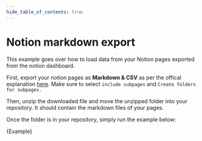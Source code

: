 ```yaml
---
hide_table_of_contents: true
---
```


# Notion markdown export

This example goes over how to load data from your Notion pages exported from the notion dashboard.

First, export your notion pages as **Markdown & CSV** as per the offical explanation [here](https://www.notion.so/help/export-your-content). Make sure to select `include subpages` and `Create folders for subpages.`

Then, unzip the downloaded file and move the unzipped folder into your repository. It should contain the markdown files of your pages.

Once the folder is in your repository, simply run the example below:


<CodeBlock language="typescript">{Example}</CodeBlock>
